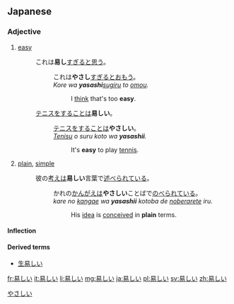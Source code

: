 ==Japanese==
{{kanji readings tab|易|やさ|sort=やさしい|yomi=kun}}

===Adjective===
{{ja-adj|infl=i|hira=やさしい|rom=yasashii}}

# [[easy]]
#: これは'''易し'''[[すぎる]]と[[思う]]。
#:: これは'''やさし'''[[すぎる]]と[[おもう]]。
#:: ''Kore wa '''yasashi'''[[sugiru]] to [[omou]].''
#::: I [[think]] that's too '''easy'''.
#: [[テニス]]をすることは'''易しい'''。
#:: [[テニス]]をすることは'''やさしい'''。
#:: ''[[tenisu|Tenisu]] o suru koto wa '''yasashii'''.''
#::: It's '''easy''' to play [[tennis]].
# [[plain]], [[simple]]
#: 彼の[[考え]]は'''易しい'''言葉で[[述べる|述べられ]]ている。
#:: かれの[[かんがえ]]は'''やさしい'''ことばで[[のべる|のべられて]]いる。
#:: ''kare no [[kangae]] wa '''yasashii''' kotoba de [[noberu|noberarete]] iru.''
#::: His [[idea]] is [[conceived]] in '''plain''' terms.

====Inflection====
{{ja-i|易し|やさし}}

====Derived terms====
* [[生易しい]]

[[Category:1000 Japanese basic words|やさしい]]

[[fr:易しい]]
[[it:易しい]]
[[li:易しい]]
[[mg:易しい]]
[[ja:易しい]]
[[pl:易しい]]
[[sv:易しい]]
[[zh:易しい]]